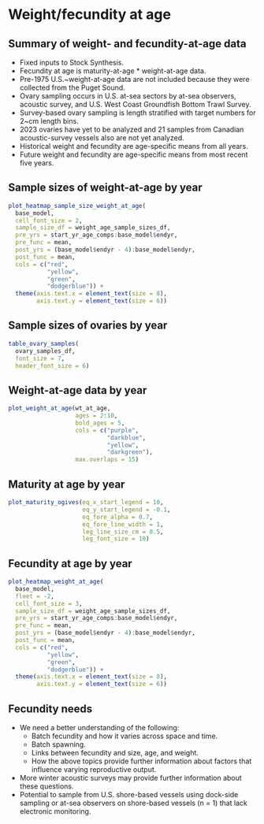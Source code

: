 # Weight/fecundity at age
## Summary of weight- and fecundity-at-age data
* Fixed inputs to Stock Synthesis.
* Fecundity at age is maturity-at-age $*$ weight-at-age data.
* Pre-1975 U.S.~weight-at-age data are not included because they were
collected from the Puget Sound.
* Ovary sampling occurs in
U.S. at-sea sectors by at-sea observers,
acoustic survey, and
U.S. West Coast Groundfish Bottom Trawl Survey.
* Survey-based ovary sampling is length stratified with target numbers for 2~cm
length bins.
* 2023 ovaries have yet to be analyzed and 21 samples from Canadian acoustic-survey vessels also are not yet analyzed.
* Historical weight and fecundity are age-specific means from all years.
* Future weight and fecundity are age-specific means from most recent five
years.

## Sample sizes of weight-at-age by year
```r

plot_heatmap_sample_size_weight_at_age(
  base_model,
  cell_font_size = 2,
  sample_size_df = weight_age_sample_sizes_df,
  pre_yrs = start_yr_age_comps:base_model$endyr,
  pre_func = mean,
  post_yrs = (base_model$endyr - 4):base_model$endyr,
  post_func = mean,
  cols = c("red",
           "yellow",
           "green",
           "dodgerblue")) +
  theme(axis.text.x = element_text(size = 8),
        axis.text.y = element_text(size = 6))
```
## Sample sizes of ovaries by year
```r

table_ovary_samples(
  ovary_samples_df,
  font_size = 7,
  header_font_size = 6)
```

## Weight-at-age data by year
```r

plot_weight_at_age(wt_at_age,
                   ages = 2:10,
                   bold_ages = 5,
                   cols = c("purple",
                            "darkblue",
                            "yellow",
                            "darkgreen"),
                   max.overlaps = 15)
```

## Maturity at age by year
```r

plot_maturity_ogives(eq_x_start_legend = 10,
                     eq_y_start_legend = -0.1,
                     eq_fore_alpha = 0.7,
                     eq_fore_line_width = 1,
                     leg_line_size_cm = 0.5,
                     leg_font_size = 10)
```

## Fecundity at age by year
```r

plot_heatmap_weight_at_age(
  base_model,
  fleet = -2,
  cell_font_size = 3,
  sample_size_df = weight_age_sample_sizes_df,
  pre_yrs = start_yr_age_comps:base_model$endyr,
  pre_func = mean,
  post_yrs = (base_model$endyr - 4):base_model$endyr,
  post_func = mean,
  cols = c("red",
           "yellow",
           "green",
           "dodgerblue")) +
  theme(axis.text.x = element_text(size = 8),
        axis.text.y = element_text(size = 6))
```

## Fecundity needs

* We need a better understanding of the following:
  - Batch fecundity and how it varies across space and time.
  - Batch spawning.
  - Links between fecundity and size, age, and weight.
  - How the above topics provide further information about factors that
influence varying reproductive output.
* More winter acoustic surveys may provide further information about these
questions.
* Potential to sample from U.S. shore-based vessels using dock-side sampling
or at-sea observers on shore-based vessels (n = 1) that lack electronic monitoring.
